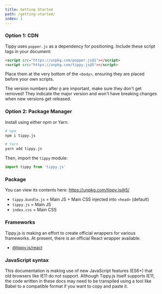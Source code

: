 ```yaml
---
title: Getting Started
path: /getting-started/
index: 1
---
```


### Option 1: CDN

Tippy uses `popper.js` as a dependency for positioning. Include these script
tags in your document:

```html
<script src="https://unpkg.com/popper.js@1"></script>
<script src="https://unpkg.com/tippy.js@5"></script>
```

Place them at the very bottom of the `<body>`, ensuring they are placed before
your own scripts.

The version numbers after `@` are important, make sure they don't get removed!
They indicate the major version and won't have breaking changes when new
versions get released.

### Option 2: Package Manager

Install using either npm or Yarn:

```bash
# npm
npm i tippy.js

# Yarn
yarn add tippy.js
```

Then, import the `tippy` module:

```js
import tippy from 'tippy.js'
```

### Package

You can view its contents here: https://unpkg.com/tippy.js@5/

- `tippy.bundle.js` = Main JS + Main CSS injected into `<head>` (default)
- `tippy.js` = Main JS
- `index.css` = Main CSS

### Frameworks

Tippy.js is making an effort to create official wrappers for various frameworks.
At present, there is an official React wrapper available:

- [@tippy.js/react](https://github.com/atomiks/tippy.js-react)

### JavaScript syntax

This documentation is making use of new JavaScript features (ES6+) that old
browsers like IE11 do not support. Although Tippy.js itself supports IE11, the
code written in these docs may need to be transpiled using a tool like Babel to
a compatible format if you want to copy and paste it.
